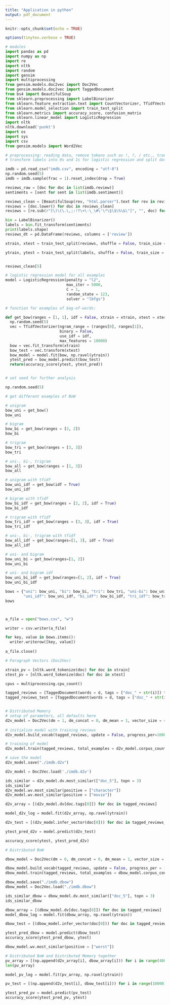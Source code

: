 ```yaml
---
title: "Application in python"
output: pdf_document
---
```


```r
knitr::opts_chunk$set(echo = TRUE)
```

```r
options(tinytex.verbose = TRUE)
```

```python
# modules
import pandas as pd
import numpy as np
import re
import nltk
import random
import gensim
import multiprocessing
from gensim.models.doc2vec import Doc2Vec
from gensim.models.doc2vec import TaggedDocument
from bs4 import BeautifulSoup
from sklearn.preprocessing import LabelBinarizer
from sklearn.feature_extraction.text import CountVectorizer, TfidfVectorizer
from sklearn.model_selection import train_test_split
from sklearn.metrics import accuracy_score, confusion_matrix
from sklearn.linear_model import LogisticRegression
import nltk
nltk.download('punkt')
import os
import sys
import csv
from gensim.models import Word2Vec
```



```python
# preprocessing: reading data, remove tokens such as !, ?, / etc., transform everything into lower case,
# transform labels into 0s and 1s for logistic regression and split data into test and training data

imdb = pd.read_csv("imdb.csv", encoding = "utf-8")
np.random.seed(5)
imdb = imdb.sample(frac = 1).reset_index(drop = True)

reviews_raw = [doc for doc in list(imdb.review)]
sentiments = [sent for sent in list(imdb.sentiment)]

reviews_clean = [BeautifulSoup(rev, "html.parser").text for rev in reviews_raw]
reviews = [doc.lower() for doc in reviews_clean]
reviews = [re.sub(r"[\)\(\.\,;:!?\+\-\_\#\'\*\§\$\%\&\"]", "", doc) for doc in reviews]

bin = LabelBinarizer()
labels = bin.fit_transform(sentiments)
print(labels.shape)
reviews_dt = pd.DataFrame(reviews, columns = ['review']) 

xtrain, xtest = train_test_split(reviews, shuffle = False, train_size = .8)

ytrain, ytest = train_test_split(labels, shuffle = False, train_size = .8)


reviews_clean[5]
```


```python
# logistic regression model for all examples
model = LogisticRegression(penalty = "l2", 
                           max_iter = 5000, 
                           C = 1, 
                           random_state = 123, 
                           solver = "lbfgs")

```





```python
# function for examples of bag-of-words:

def get_bow(ranges = [1, 1], idf = False, xtrain = xtrain, xtest = xtest, ytrain = ytrain, ytest = ytest, model = model):
  np.random.seed(5)
  vec = TfidfVectorizer(ngram_range = (ranges[0], ranges[1]), 
                        binary = False, 
                        use_idf = idf,
                        max_features = 10000)
  bow = vec.fit_transform(xtrain)
  bow_test = vec.transform(xtest)
  bow_model = model.fit(bow, np.ravel(ytrain))
  ytest_pred = bow_model.predict(bow_test)
  return(accuracy_score(ytest, ytest_pred))


# set seed for further analysis

np.random.seed(5)

# get different examples of BoW

# unigram
bow_uni = get_bow()
bow_uni

# bigram
bow_bi = get_bow(ranges = [2, 2])
bow_bi

# trigram
bow_tri = get_bow(ranges = [3, 3])
bow_tri

# uni-, bi-, trigram
bow_all = get_bow(ranges = [1, 3])
bow_all

# unigram with tfidf
bow_uni_idf = get_bow(idf = True)
bow_uni_idf

# bigram with tfidf
bow_bi_idf = get_bow(ranges = [2, 2], idf = True)
bow_bi_idf

# trigram with tfidf
bow_tri_idf = get_bow(ranges = [3, 3], idf = True)
bow_tri_idf

# uni-, bi-, trigram with tfidf
bow_all_idf = get_bow(ranges=[1, 3], idf = True)
bow_all_idf

# uni- and bigram 
bow_uni_bi = get_bow(ranges=[1, 2])
bow_uni_bi

# uni- and bigram idf
bow_uni_bi_idf = get_bow(ranges=[1, 2], idf = True)
bow_uni_bi_idf

bows = {"uni": bow_uni, "bi": bow_bi, "tri": bow_tri, "uni-bi": bow_uni_bi, "all": bow_all,
        "uni_idf": bow_uni_idf, "bi_idf": bow_bi_idf, "tri_idf": bow_tri_idf, "uni-bi_idf": bow_uni_bi_idf, "all_idf": bow_all_idf}
bows



a_file = open("bows.csv", "w")

writer = csv.writer(a_file)

for key, value in bows.items():
  writer.writerow([key, value])
  
a_file.close()

```


```python
# Paragraph Vectors (Doc2Vec)

xtrain_pv = [nltk.word_tokenize(doc) for doc in xtrain]
xtest_pv = [nltk.word_tokenize(doc) for doc in xtest]

cpus = multiprocessing.cpu_count()

tagged_reviews = [TaggedDocument(words = d, tags = ["doc_" + str(i)]) for i, d in enumerate(xtrain_pv)]
tagged_reviews_test = [TaggedDocument(words = d, tags = ["doc_" + str(i)]) for i, d in enumerate(xtest_pv)]


# Distributed Memory
# setup of parameters, all defaults here
d2v_model = Doc2Vec(dm = 1, dm_concat = 0, dm_mean = 1, vector_size = 400, window = 10, workers = cpus - 1)
                    
# initialize model with training reviews
d2v_model.build_vocab(tagged_reviews, update = False, progress_per=10000)

# training of model
d2v_model.train(tagged_reviews, total_examples = d2v_model.corpus_count, epochs = 50)

# save the model
d2v_model.save("./imdb.d2v")

d2v_model = Doc2Vec.load('./imdb.d2v')

ids_similar = d2v_model.dv.most_similar(["doc_5"], topn = 3)
ids_similar
d2v_model.wv.most_similar(positive = ["character"])
d2v_model.wv.most_similar(positive = ["movie"])

d2v_array = [(d2v_model.dv[doc.tags[0]]) for doc in tagged_reviews]

model_d2v_log = model.fit(d2v_array, np.ravel(ytrain))

d2v_test = [(d2v_model.infer_vector(doc[0])) for doc in tagged_reviews_test]

ytest_pred_d2v = model.predict(d2v_test)

accuracy_score(ytest, ytest_pred_d2v)

```


```python
# Distributed BoW

dbow_model = Doc2Vec(dm = 0, dm_concat = 0, dm_mean = 1, vector_size = 400, window = 10, workers = cpus - 1)

dbow_model.build_vocab(tagged_reviews, update = False, progress_per = 10000)
dbow_model.train(tagged_reviews, total_examples = dbow_model.corpus_count, epochs = 50)

dbow_model.save("./imdb.dbow")
dbow_model = Doc2Vec.load("./imdb.dbow")

ids_similar_dbow = dbow_model.dv.most_similar(["doc_5"], topn = 3)
ids_similar_dbow

dbow_array = [(dbow_model.dv[doc.tags[0]]) for doc in tagged_reviews]
model_dbow_log = model.fit(dbow_array, np.ravel(ytrain))

dbow_test = [(dbow_model.infer_vector(doc[0])) for doc in tagged_reviews_test]

ytest_pred_dbow = model.predict(dbow_test)
accuracy_score(ytest_pred_dbow, ytest)

dbow_model.wv.most_similar(positive = ["worst"])

```

```python
# Distributed BoW and Distributed Memory together
pv_array = [(np.append(d2v_array[i], dbow_array[i])) for i in range(40000)]
len(pv_array)

model_pv_log = model.fit(pv_array, np.ravel(ytrain))

pv_test = [(np.append(d2v_test[i], dbow_test[i])) for i in range(10000)]

ytest_pred_pv = model.predict(pv_test)
accuracy_score(ytest_pred_pv, ytest)
```
